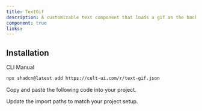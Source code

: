 ```yaml
---
title: TextGif
description: A customizable text component that loads a gif as the background and clips the text with it.
component: true
links:
---
```


<ComponentPreview
  name="text-gif-demo"
  className="[&_.preview>[data-orientation=vertical]]:sm:max-w-[70%]"
  description="All variations"
/>

## Installation

<CodeTabs>

<TabsList>
  <TabsTrigger value="cli">CLI</TabsTrigger>
  <TabsTrigger value="manual">Manual</TabsTrigger>
</TabsList>

<TabsContent value="cli">

```bash
npx shadcn@latest add https://cult-ui.com/r/text-gif.json
```

</TabsContent>

<TabsContent value="manual">

<Steps>

<Step>Copy and paste the following code into your project.</Step>

<ComponentSource name="text-gif" />

<Step>Update the import paths to match your project setup.</Step>

</Steps>

</TabsContent>

</CodeTabs>
